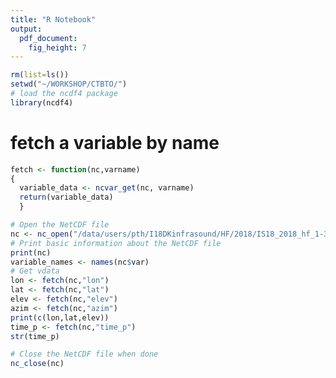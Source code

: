 ```yaml
---
title: "R Notebook"
output: 
  pdf_document: 
    fig_height: 7
---
```




```r
rm(list=ls())
setwd("~/WORKSHOP/CTBTO/")
# load the ncdf4 package
library(ncdf4)
```

# fetch a variable by name
```r
fetch <- function(nc,varname)
{
  variable_data <- ncvar_get(nc, varname)
  return(variable_data)
  }
```


```r


# Open the NetCDF file
nc <- nc_open("/data/users/pth/I18DKinfrasound/HF/2018/IS18_2018_hf_1-3Hz_5min.nc")
# Print basic information about the NetCDF file
print(nc)
variable_names <- names(nc$var)
# Get vdata
lon <- fetch(nc,"lon")
lat <- fetch(nc,"lat")
elev <- fetch(nc,"elev")
azim <- fetch(nc,"azim")
print(c(lon,lat,elev))
time_p <- fetch(nc,"time_p")
str(time_p)

# Close the NetCDF file when done
nc_close(nc)
```

